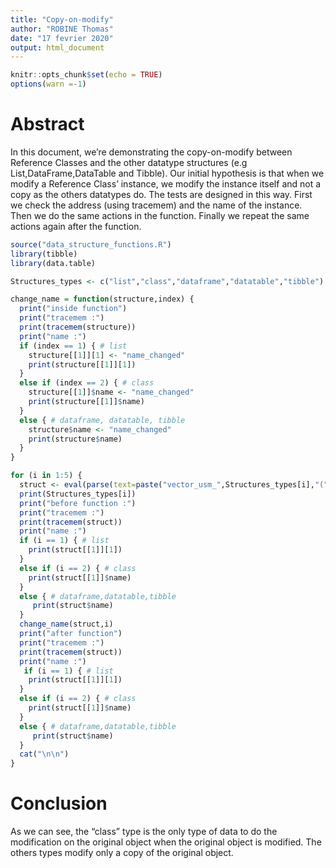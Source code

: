 ---
title: "Copy-on-modify"
author: "ROBINE Thomas"
date: "17 fevrier 2020"
output: html_document
---

```{r setup, include=FALSE}
knitr::opts_chunk$set(echo = TRUE)
options(warn =-1)
```

# Abstract

In this document, we're demonstrating the copy-on-modify between Reference Classes and the other 
datatype structures (e.g List,DataFrame,DataTable and Tibble). Our initial hypothesis is that when 
we modify a Reference Class' instance, we modify the instance itself and not a copy as the others
datatypes do.
The tests are designed in this way. First we check the address (using tracemem) and the name of the instance.
Then we do the same actions in the function.
Finally we repeat the same actions again after the function.

``` {r code}
source("data_structure_functions.R")
library(tibble)
library(data.table)

Structures_types <- c("list","class","dataframe","datatable","tibble")

change_name = function(structure,index) {
  print("inside function")
  print("tracemem :")
  print(tracemem(structure))
  print("name :")
  if (index == 1) { # list
    structure[[1]][1] <- "name_changed"
    print(structure[[1]][1])
  }
  else if (index == 2) { # class
    structure[[1]]$name <- "name_changed"
    print(structure[[1]]$name)
  }
  else { # dataframe, datatable, tibble
    structure$name <- "name_changed"
    print(structure$name)
  }
}

for (i in 1:5) {
  struct <- eval(parse(text=paste("vector_usm_",Structures_types[i],"(",1,")",sep="")))
  print(Structures_types[i])
  print("before function :")
  print("tracemem :")
  print(tracemem(struct))
  print("name :")
  if (i == 1) { # list
    print(struct[[1]][1])
  }
  else if (i == 2) { # class
    print(struct[[1]]$name)
  }
  else { # dataframe,datatable,tibble
     print(struct$name)
  }
  change_name(struct,i)
  print("after function")
  print("tracemem :")
  print(tracemem(struct))
  print("name :")
   if (i == 1) { # list
    print(struct[[1]][1])
  }
  else if (i == 2) { # class
    print(struct[[1]]$name)
  }
  else { # dataframe,datatable,tibble
     print(struct$name)
  }
  cat("\n\n")
}

```
# Conclusion

As we can see, the "class" type is the only type of data to do the modification on the original 
object when the original object is modified. The others types modify only a copy of the original 
object.